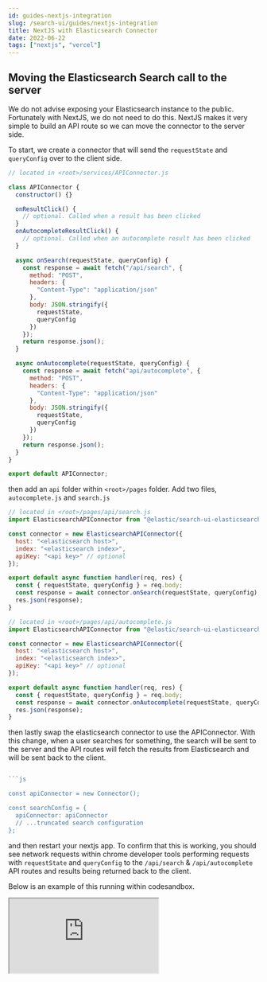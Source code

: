 ```yaml
---
id: guides-nextjs-integration
slug: /search-ui/guides/nextjs-integration
title: NextJS with Elasticsearch Connector
date: 2022-06-22
tags: ["nextjs", "vercel"]
---
```


## Moving the Elasticsearch Search call to the server

We do not advise exposing your Elasticsearch instance to the public. Fortunately with NextJS, we do not need to do this. NextJS makes it very simple to build an API route so we can move the connector to the server side.

To start, we create a connector that will send the `requestState` and `queryConfig` over to the client side.

```js
// located in <root>/services/APIConnector.js

class APIConnector {
  constructor() {}

  onResultClick() {
    // optional. Called when a result has been clicked
  }
  onAutocompleteResultClick() {
    // optional. Called when an autocomplete result has been clicked
  }

  async onSearch(requestState, queryConfig) {
    const response = await fetch("/api/search", {
      method: "POST",
      headers: {
        "Content-Type": "application/json"
      },
      body: JSON.stringify({
        requestState,
        queryConfig
      })
    });
    return response.json();
  }

  async onAutocomplete(requestState, queryConfig) {
    const response = await fetch("api/autocomplete", {
      method: "POST",
      headers: {
        "Content-Type": "application/json"
      },
      body: JSON.stringify({
        requestState,
        queryConfig
      })
    });
    return response.json();
  }
}

export default APIConnector;
```

then add an `api` folder within `<root>/pages` folder. Add two files, `autocomplete.js` and `search.js`

```js
// located in <root>/pages/api/search.js
import ElasticsearchAPIConnector from "@elastic/search-ui-elasticsearch-connector";

const connector = new ElasticsearchAPIConnector({
  host: "<elasticsearch host>",
  index: "<elasticsearch index>",
  apiKey: "<api key>" // optional
});

export default async function handler(req, res) {
  const { requestState, queryConfig } = req.body;
  const response = await connector.onSearch(requestState, queryConfig);
  res.json(response);
}
```

```js
// located in <root>/pages/api/autocomplete.js
import ElasticsearchAPIConnector from "@elastic/search-ui-elasticsearch-connector";

const connector = new ElasticsearchAPIConnector({
  host: "<elasticsearch host>",
  index: "<elasticsearch index>",
  apiKey: "<api key>" // optional
});

export default async function handler(req, res) {
  const { requestState, queryConfig } = req.body;
  const response = await connector.onAutocomplete(requestState, queryConfig);
  res.json(response);
}
```

then lastly swap the elasticsearch connector to use the APIConnector. With this change, when a user searches for something, the search will be sent to the server and the API routes will fetch the results from Elasticsearch and will be sent back to the client.

````js

```js

const apiConnector = new Connector();

const searchConfig = {
  apiConnector: apiConnector
  // ...truncated search configuration
};
````

and then restart your nextjs app. To confirm that this is working, you should see network requests within chrome developer tools performing requests with `requestState` and `queryConfig` to the `/api/search` & `/api/autocomplete` API routes and results being returned back to the client.

Below is an example of this running within codesandbox.

<iframe
  src="https://codesandbox.io/embed/cool-blackwell-69qutv?fontsize=14&hidenavigation=1&theme=dark"
  style={{
    width: "100%",
    height: "800px",
    overflow: "hidden"
  }}
  title="nextjs-server-connector-example"
  allow="accelerometer; ambient-light-sensor; camera; encrypted-media; geolocation; gyroscope; hid; microphone; midi; payment; usb; vr; xr-spatial-tracking"
  sandbox="allow-forms allow-modals allow-popups allow-presentation allow-same-origin allow-scripts"
></iframe>
